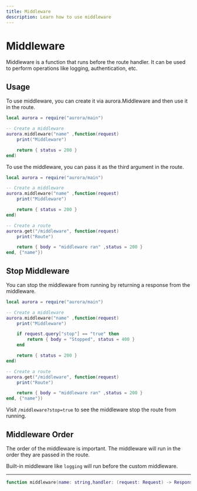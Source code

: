 ```yaml
---
title: Middleware
description: Learn how to use middleware
---
```


# Middleware

Middleware is a function that runs before the route handler. It can be used to perform operations like logging, authentication, etc.

## Usage

To use middleware, you can create it via aurora.Middleware and then use it in the route.

```lua
local aurora = require("aurora/main")

-- Create a middleware
aurora.middleware("name" ,function(request)
    print("Middleware")

    return { status = 200 }
end)
```

To use the middleware, you can pass it as the third argument in the route.

```lua
local aurora = require("aurora/main")

-- Create a middleware
aurora.middleware("name" ,function(request)
    print("Middleware")

    return { status = 200 }
end)

-- Create a route
aurora.get("/middleware", function(request)
    print("Route")

    return { body = "middleware ran" ,status = 200 }
end, {"name"})
```

## Stop Middleware

You can stop the middleware from running by returning a response from the middleware.

```lua
local aurora = require("aurora/main")

-- Create a middleware
aurora.middleware("name" ,function(request)
    print("Middleware")

    if request.query["stop"] == "true" then
        return { body = "Stopped", status = 400 }
    end

    return { status = 200 }
end)

-- Create a route
aurora.get("/middleware", function(request)
    print("Route")

    return { body = "middleware ran" ,status = 200 }
end, {"name"})
```

Visit `/middleware?stop=true` to see the middleware stop the route from running.

## Middleware Order

The order of the middleware is important. The middleware will run in the order they are passed in the route.

Built-in middleware like `logging` will run before the custom middleware.

---

```lua
function middleware(name: string,handler: (request: Request) -> Response): Response
```

